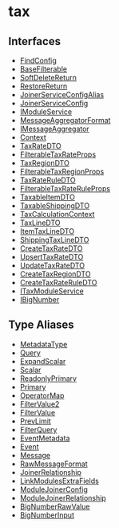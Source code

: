 
# tax

## Interfaces

- [FindConfig](../../tax/interfaces/tax.FindConfig/page.mdx)
- [BaseFilterable](../../tax/interfaces/tax.BaseFilterable/page.mdx)
- [SoftDeleteReturn](../../tax/interfaces/tax.SoftDeleteReturn/page.mdx)
- [RestoreReturn](../../tax/interfaces/tax.RestoreReturn/page.mdx)
- [JoinerServiceConfigAlias](../../tax/interfaces/tax.JoinerServiceConfigAlias/page.mdx)
- [JoinerServiceConfig](../../tax/interfaces/tax.JoinerServiceConfig/page.mdx)
- [IModuleService](../../tax/interfaces/tax.IModuleService/page.mdx)
- [MessageAggregatorFormat](../../tax/interfaces/tax.MessageAggregatorFormat/page.mdx)
- [IMessageAggregator](../../tax/interfaces/tax.IMessageAggregator/page.mdx)
- [Context](../../tax/interfaces/tax.Context/page.mdx)
- [TaxRateDTO](../../tax/interfaces/tax.TaxRateDTO/page.mdx)
- [FilterableTaxRateProps](../../tax/interfaces/tax.FilterableTaxRateProps/page.mdx)
- [TaxRegionDTO](../../tax/interfaces/tax.TaxRegionDTO/page.mdx)
- [FilterableTaxRegionProps](../../tax/interfaces/tax.FilterableTaxRegionProps/page.mdx)
- [TaxRateRuleDTO](../../tax/interfaces/tax.TaxRateRuleDTO/page.mdx)
- [FilterableTaxRateRuleProps](../../tax/interfaces/tax.FilterableTaxRateRuleProps/page.mdx)
- [TaxableItemDTO](../../tax/interfaces/tax.TaxableItemDTO/page.mdx)
- [TaxableShippingDTO](../../tax/interfaces/tax.TaxableShippingDTO/page.mdx)
- [TaxCalculationContext](../../tax/interfaces/tax.TaxCalculationContext/page.mdx)
- [TaxLineDTO](../../tax/interfaces/tax.TaxLineDTO/page.mdx)
- [ItemTaxLineDTO](../../tax/interfaces/tax.ItemTaxLineDTO/page.mdx)
- [ShippingTaxLineDTO](../../tax/interfaces/tax.ShippingTaxLineDTO/page.mdx)
- [CreateTaxRateDTO](../../tax/interfaces/tax.CreateTaxRateDTO/page.mdx)
- [UpsertTaxRateDTO](../../tax/interfaces/tax.UpsertTaxRateDTO/page.mdx)
- [UpdateTaxRateDTO](../../tax/interfaces/tax.UpdateTaxRateDTO/page.mdx)
- [CreateTaxRegionDTO](../../tax/interfaces/tax.CreateTaxRegionDTO/page.mdx)
- [CreateTaxRateRuleDTO](../../tax/interfaces/tax.CreateTaxRateRuleDTO/page.mdx)
- [ITaxModuleService](../../tax/interfaces/tax.ITaxModuleService/page.mdx)
- [IBigNumber](../../tax/interfaces/tax.IBigNumber/page.mdx)

## Type Aliases

- [MetadataType](../../tax/types/tax.MetadataType/page.mdx)
- [Query](../../tax/types/tax.Query/page.mdx)
- [ExpandScalar](../../tax/types/tax.ExpandScalar/page.mdx)
- [Scalar](../../tax/types/tax.Scalar/page.mdx)
- [ReadonlyPrimary](../../tax/types/tax.ReadonlyPrimary/page.mdx)
- [Primary](../../tax/types/tax.Primary/page.mdx)
- [OperatorMap](../../tax/types/tax.OperatorMap/page.mdx)
- [FilterValue2](../../tax/types/tax.FilterValue2/page.mdx)
- [FilterValue](../../tax/types/tax.FilterValue/page.mdx)
- [PrevLimit](../../tax/types/tax.PrevLimit/page.mdx)
- [FilterQuery](../../tax/types/tax.FilterQuery/page.mdx)
- [EventMetadata](../../tax/types/tax.EventMetadata/page.mdx)
- [Event](../../tax/types/tax.Event/page.mdx)
- [Message](../../tax/types/tax.Message/page.mdx)
- [RawMessageFormat](../../tax/types/tax.RawMessageFormat/page.mdx)
- [JoinerRelationship](../../tax/types/tax.JoinerRelationship/page.mdx)
- [LinkModulesExtraFields](../../tax/types/tax.LinkModulesExtraFields/page.mdx)
- [ModuleJoinerConfig](../../tax/types/tax.ModuleJoinerConfig/page.mdx)
- [ModuleJoinerRelationship](../../tax/types/tax.ModuleJoinerRelationship/page.mdx)
- [BigNumberRawValue](../../tax/types/tax.BigNumberRawValue/page.mdx)
- [BigNumberInput](../../tax/types/tax.BigNumberInput/page.mdx)
